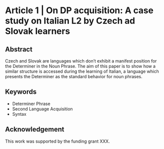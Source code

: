 # Article 1 | On DP acquisition: A case study on Italian L2 by Czech ad Slovak learners

## Abstract {-}

Czech and Slovak are languages which don't exhibit a manifest position for the Determiner in the Noun Phrase. The aim of this paper is to show how a similar structure is accessed during the learning of Italian, a language which presents the Determiner as the standard behavior for noun phrases.

## Keywords {-}

* Determiner Phrase
* Second Language Acquisition
* Syntax

## Acknowledgement  {-}

This work was supported by the funding grant XXX.